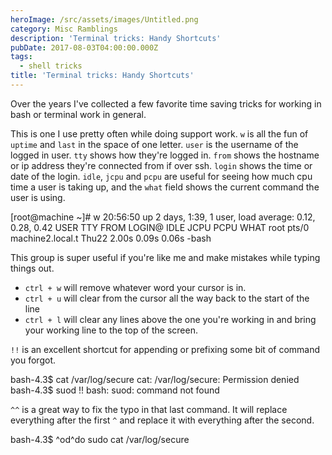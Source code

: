 ```yaml
---
heroImage: /src/assets/images/Untitled.png
category: Misc Ramblings
description: 'Terminal tricks: Handy Shortcuts'
pubDate: 2017-08-03T04:00:00.000Z
tags:
  - shell tricks
title: 'Terminal tricks: Handy Shortcuts'
---
```


Over the years I've collected a few favorite time saving tricks for working in bash or terminal work in general.

This is one I use pretty often while doing support work. `w` is  all the fun of `uptime` and `last` in the space of one letter. `user` is the username of the logged in user. `tty` shows how they're logged in. `from` shows the hostname or ip address they're connected from if over ssh. `login` shows the time or date of the login. `idle`, `jcpu` and `pcpu` are useful for seeing how much cpu time a user is taking up, and the `what` field shows the current command the user is using.

\[root\@machine \~]# w
20:56:50 up 2 days,  1:39,  1 user,  load average: 0.12, 0.28, 0.42
USER     TTY      FROM             LOGIN@   IDLE   JCPU   PCPU WHAT
root     pts/0    machine2.local.t Thu22    2.00s  0.09s  0.06s -bash

This group is super useful if you're like me and make mistakes while typing things out.

* `ctrl + w` will remove whatever word your cursor is in.
* `ctrl + u` will clear from the cursor all the way back to the start of the line
* `ctrl + l` will clear any lines above the one you're working in and bring your working line to the top of the screen.

`!!` is an excellent shortcut for appending or prefixing some bit of command you forgot.

bash-4.3$ cat /var/log/secure
cat: /var/log/secure: Permission denied
bash-4.3$ suod !!
bash: suod: command not found

`^^` is a great way to fix the typo in that last command. It will replace everything after the first `^` and replace it with everything after the second.

bash-4.3$ ^od^do
sudo cat /var/log/secure
